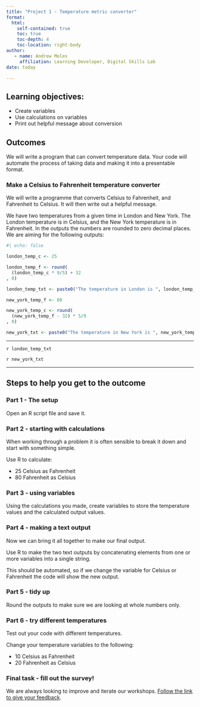 ```yaml
---
title: "Project 1 - Temperature metric converter"
format: 
  html:
    self-contained: true
    toc: true
    toc-depth: 4
    toc-location: right-body
author:
   - name: Andrew Moles
     affiliation: Learning Developer, Digital Skills Lab
date: today    

---
```


## Learning objectives:
- Create variables
- Use calculations on variables
- Print out helpful message about conversion


## Outcomes

We will write a program that can convert temperature data. Your code will automate the process of taking data and making it into a presentable format. 

### Make a Celsius to Fahrenheit temperature converter

We will write a programme that converts Celsius to Fahrenheit, and Fahrenheit to Celsius. It will then write out a helpful message. 

We have two temperatures from a given time in London and New York. The London temperature is in Celsius, and the New York temperature is in Fahrenheit. In the outputs the numbers are rounded to zero decimal places. We are aiming for the following outputs: 

```r
#| echo: false

london_temp_c <- 25

london_temp_f <- round(
  (london_temp_c * 9/5) + 32
, 0)

london_temp_txt <- paste0("The temperature in London is ", london_temp_c, "°C, which is ", london_temp_f, "°F")

new_york_temp_f <- 80

new_york_temp_c <- round(
  (new_york_temp_f - 32) * 5/9
, 0)

new_york_txt <- paste0("The temperature in New York is ", new_york_temp_f, "°F, which is ", new_york_temp_c, "°C")
```

******

`r london_temp_txt`

`r new_york_txt`

******

## Steps to help you get to the outcome

### Part 1 - The setup
Open an R script file and save it.

### Part 2 - starting with calculations

When working through a problem it is often sensible to break it down and start with something simple. 

Use R to calculate:

- 25 Celsius as Fahrenheit  
- 80 Fahrenheit as Celsius

### Part 3 - using variables

Using the calculations you made, create variables to store the temperature values and the calculated output values.  

### Part 4 - making a text output

Now we can bring it all together to make our final output. 

Use R to make the two text outputs by concatenating elements from one or more variables into a single string.

This should be automated, so if we change the variable for Celsius or Fahrenheit the code will show the new output. 

### Part 5 - tidy up

Round the outputs to make sure we are looking at whole numbers only. 

### Part 6 - try different temperatures

Test out your code with different temperatures. 

Change your temperature variables to the following:

- 10 Celsius as Fahrenheit  
- 20 Fahrenheit as Celsius


### Final task - fill out the survey!

We are always looking to improve and iterate our workshops. [Follow the link to give your feedback](https://lse.eu.qualtrics.com/jfe/form/SV_0vJs5yGpF1F359I?coursename=R Projects 1: Temperature Metric Converter&topic=R&prog=DS&version=25-26){target="_blank"}.



